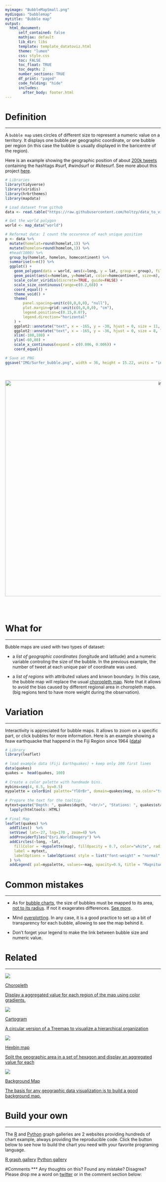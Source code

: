 ```yaml
---
myimage: "BubbleMapSmall.png"
mydisqus: "bubblemap"
mytitle: "Bubble map"
output:
  html_document:
      self_contained: false    
      mathjax: default
      lib_dir: libs
      template: template_datatoviz.html
      theme: "lumen"
      css: style.css
      toc: FALSE
      toc_float: TRUE
      toc_depth: 2
      number_sections: TRUE
      df_print: "paged"
      code_folding: "hide"
      includes: 
        after_body: footer.html
---
```



<div class="mycontent">




# Definition {#definition}
***

A `bubble map` uses circles of different size to represent a numeric value on a territory. It displays one bubble per geographic coordinate, or one bubble per region (in this case the bubble is usually displayed in the baricentre of the region).  

Here is an example showing the geographic position of about [200k tweets](https://www.data-to-viz.com/story/GPSCoordWithoutValue.html) containing the hashtags #surf, #windsurf or #kitesurf. See more about this project [here](https://www.data-to-viz.com/story/GPSCoordWithoutValue.html).


```r
# Libraries
library(tidyverse)
library(viridis)
library(hrbrthemes)
library(mapdata)

# Load dataset from github
data <- read.table("https://raw.githubusercontent.com/holtzy/data_to_viz/master/Example_dataset/17_ListGPSCoordinates.csv", sep=",", header=T)

# Get the world polygon
world <- map_data("world")

# Reformat data: I count the occurence of each unique position
p <- data %>%
  mutate(homelat=round(homelat,1)) %>%
  mutate(homelon=round(homelon,1)) %>%
  #head(1000) %>%
  group_by(homelat, homelon, homecontinent) %>%
  summarise(n=n()) %>%
  ggplot() +
    geom_polygon(data = world, aes(x=long, y = lat, group = group), fill="grey", alpha=0.1) +
    geom_point(aes(x=homelon, y=homelat, color=homecontinent, size=n), alpha=0.5) +
    scale_color_viridis(discrete=TRUE, guide=FALSE) +
    scale_size_continuous(range=c(0.2,68)) +
    coord_equal() +
    theme_void() +
    theme(
        panel.spacing=unit(c(0,0,0,0), "null"),
        plot.margin=grid::unit(c(0,0,0,0), "cm"),
        legend.position=c(0.15,0.07),
        legend.direction="horizontal"
    ) +
    ggplot2::annotate("text", x = -165, y = -30, hjust = 0, size = 11, label = paste("Where surfers live."), color = "Black") +
    ggplot2::annotate("text", x = -165, y = -36, hjust = 0, size = 8, label = paste("data-to-viz.com | 200,000 #surf tweets recovered"), color = "black", alpha = 0.5) +
    xlim(-180,180) +
    ylim(-60,80) +
    scale_x_continuous(expand = c(0.006, 0.006)) +
    coord_equal() 

# Save at PNG
ggsave("IMG/Surfer_bubble.png", width = 36, height = 15.22, units = "in", dpi = 90)

```



<br><br>
<center>
<img src="IMG/Surfer_bubble.png" alt="img" width="1000" height="700">
</center>

<br><br>



# What for
***
Bubble maps are used with two types of dataset:

- a *list of geographic coordinates* (longitude and latitude) and a numeric variable controling the size of the bubble. In the previous example, the number of tweet at each unique pair of coordinate was used.

- a *list of regions* with attributed values and knwon boundary. In this case, the bubble map will replace the usual [choropleth map](https://www.data-to-viz/graph/choropleth.html). Note that it allows to avoid the bias caused by different regional area in choropleth maps. (big regions tend to have more weight during the observation).






# Variation {#variation}
***

Interactivity is appreciated for bubble maps. It allows to zoom on a specific part, or click bubbles for more information. Here is an example showing a feaw earthquacke that happend in the Fiji Region since 1964 ([data](https://stat.ethz.ch/R-manual/R-devel/library/datasets/html/quakes.html))

```r
# Library
library(leaflet)
 
# load example data (Fiji Earthquakes) + keep only 100 first lines
data(quakes)
quakes =  head(quakes, 100)
 
# Create a color palette with handmade bins.
mybins=seq(4, 6.5, by=0.5)
mypalette = colorBin( palette="YlOrBr", domain=quakes$mag, na.color="transparent", bins=mybins)
 
# Prepare the text for the tooltip:
mytext=paste("Depth: ", quakes$depth, "<br/>", "Stations: ", quakes$stations, "<br/>", "Magnitude: ", quakes$mag, sep="") %>%
  lapply(htmltools::HTML)
 
# Final Map
leaflet(quakes) %>% 
  addTiles()  %>% 
  setView( lat=-27, lng=170 , zoom=4) %>%
  addProviderTiles("Esri.WorldImagery") %>%
  addCircles(~long, ~lat, 
    fillColor = ~mypalette(mag), fillOpacity = 0.7, color="white", radius=~sqrt(depth)*3000, stroke=FALSE, weight = 1,
    label = mytext,
    labelOptions = labelOptions( style = list("font-weight" = "normal", padding = "3px 8px"), textsize = "13px", direction = "auto")
  ) %>%
  addLegend( pal=mypalette, values=~mag, opacity=0.9, title = "Magnitude", position = "bottomright" )
```


# Common mistakes {#mistake}
***

- As for [bubble charts](https://www.data-to-viz.com/graph/bubble.html), the size of bubbles must be mapped to its area, [not to its radius](https://www.data-to-viz.com/caveat/radius_or_area.html). If not it exagerates differences. [See more](https://www.data-to-viz.com/caveat/radius_or_area.html).

- Mind [overplotting](https://www.data-to-viz.com/caveat/overplotting.html). In any case, it is a good practice to set up a bit of transparency for each bubble, allowing to see the map behind it.

- Don't forget your legend to make the link between bubble size and numeric value.





# Related {#related}
***

<div class="row">
  <div class="col-lg-3 col-md-6 col-sm-6">
  <a href="https://www.data-to-viz.com/graph/choropleth.html" class="btn btn-primary mybtnrelated" style="margin-bottom:4px;white-space: normal !important;">
  <img  src="https://github.com/holtzy/data_to_viz/raw/master/img/section/ChoroplethSmall.png">
  <p class="mytitlerelated">Choropleth</p>
  <p class="mytextrelated">Display a aggregated value for each region of the map using color gradients.</p>
  </a>
  </div>
  <div class="col-lg-3 col-md-6 col-sm-6">
  <a href="https://www.data-to-viz.com/graph/cartogram.html" class="btn btn-primary mybtnrelated" style="margin-bottom:4px;white-space: normal !important;">
  <img  src="https://github.com/holtzy/data_to_viz/raw/master/img/section/CartogramSmall.png">
  <p class="mytitlerelated">Cartogram</p>
  <p class="mytextrelated">A circular version of a Treemap to visualize a hierarchical organization</p>
  </a>
  </div>
  <div class="col-lg-3 col-md-6 col-sm-6">
  <a href="https://www.data-to-viz.com/graph/hexbinmap.html" class="btn btn-primary mybtnrelated" style="margin-bottom:4px;white-space: normal !important;">
  <img  src="https://github.com/holtzy/data_to_viz/raw/master/img/section/MapHexbinSmall.png">
  <p class="mytitlerelated">Hexbin map</p>
  <p class="mytextrelated">Split the geographic area in a set of hexagon and display an aggregated value for each</p>
  </a>
  </div>
  <div class="col-lg-3 col-md-6 col-sm-6">
  <a href="https://www.data-to-viz.com/graph/map.html" class="btn btn-primary mybtnrelated" style="margin-bottom:4px;white-space: normal !important;">
  <img  src="https://github.com/holtzy/data_to_viz/raw/master/img/section/MapSmall.png">
  <p class="mytitlerelated">Background Map</p>
  <p class="mytextrelated">The basis for any geographic data visualization is to build a good background map.</p>
  </a>
  </div>
</div>



# Build your own {#code}
***

The [R](https://www.r-graph-gallery.com) and [Python](https://www.python-graph-gallery.com) graph galleries are 2 websites providing hundreds of chart example, always providing the reproducible code. Click the button below to see how to build the chart you need with your favorite programing language.

<p>
<a href="https://www.r-graph-gallery.com/bubble-map/" class="btn btn-primary">R graph gallery</a>
<a href="https://python-graph-gallery.com/bubble-map/" class="btn btn-primary">Python gallery</a>
</p>



#Comments
***
Any thoughts on this? Found any mistake? Disagree? Please drop me a word on [twitter](https://twitter.com/R_Graph_Gallery) or in the comment section below:
<br>



</div>














